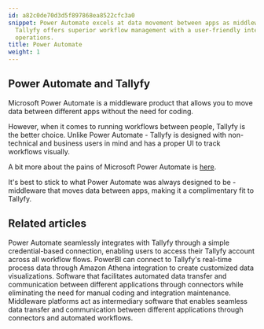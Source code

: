 ```yaml
---
id: a82c0de70d3d5f897868ea8522cfc3a0
snippet: Power Automate excels at data movement between apps as middleware, while
  Tallyfy offers superior workflow management with a user-friendly interface for business
  operations.
title: Power Automate
weight: 1
---
```


## Power Automate and Tallyfy

Microsoft Power Automate is a middleware product that allows you to move data between different apps without the need for coding.

However, when it comes to running workflows between people, Tallyfy is the better choice. Unlike Power Automate - Tallyfy is designed with non-technical and business users in mind and has a proper UI to track workflows visually.

A bit more about the pains of Microsoft Power Automate is [here](https://tallyfy.com/integrations/using-microsoft-flow-for-approvals/).

It's best to stick to what Power Automate was always designed to be - middleware that moves data between apps, making it a complimentary fit to Tallyfy.



<PageTree />


## Related articles
<CardGrid>
<LinkTitleCard header="<b>Power Automate > Use Microsoft Power Automate</b>" href="/products/pro/integrations/middleware/power-automate/how-can-i-integrate-tallyfy-with-microsoft-power-automate/" > Power Automate seamlessly integrates with Tallyfy through a simple credential-based connection, enabling users to access their Tallyfy account across all workflow flows. </LinkTitleCard>
<LinkTitleCard header="<b>Analytics > PowerBI</b>" href="/products/pro/integrations/analytics/powerbi/" > PowerBI can connect to Tallyfy's real-time process data through Amazon Athena integration to create customized data visualizations. </LinkTitleCard>
<LinkTitleCard header="<b>Integrations > Middleware</b>" href="/products/pro/integrations/middleware/" > Software that facilitates automated data transfer and communication between different applications through connectors while eliminating the need for manual coding and integration maintenance. </LinkTitleCard>
<LinkTitleCard header="<b>Triggers > Launch via middleware</b>" href="/products/pro/launching/triggers/via-middleware/" > Middleware platforms act as intermediary software that enables seamless data transfer and communication between different applications through connectors and automated workflows. </LinkTitleCard>
</CardGrid>